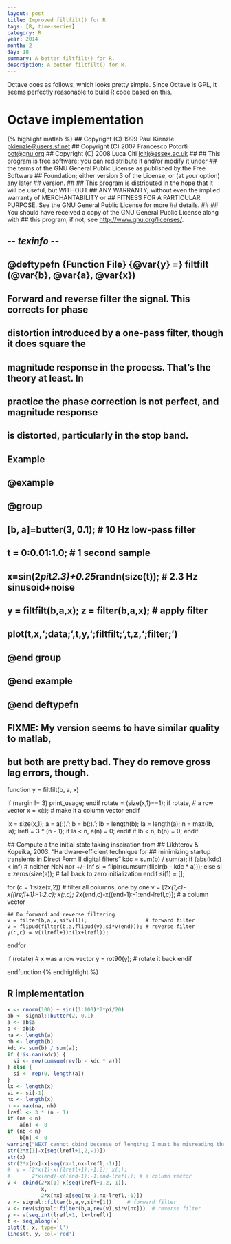 ```yaml
---
layout: post
title: Improved filtfilt() for R
tags: [R, time-series]
category: R
year: 2014
month: 2
day: 18
summary: A better filtfilt() for R.
description: A better filtfilt() for R.
---
```

Octave does as follows, which looks pretty simple.  Since Octave is GPL, it seems perfectly reasonable to build R code based on this.

# Octave implementation

{% highlight matlab %}
## Copyright (C) 1999 Paul Kienzle <pkienzle@users.sf.net>
## Copyright (C) 2007 Francesco Potortì <pot@gnu.org>
## Copyright (C) 2008 Luca Citi <lciti@essex.ac.uk>
##
## This program is free software; you can redistribute it and/or modify it under
## the terms of the GNU General Public License as published by the Free Software
## Foundation; either version 3 of the License, or (at your option) any later
## version.
##
## This program is distributed in the hope that it will be useful, but WITHOUT
## ANY WARRANTY; without even the implied warranty of MERCHANTABILITY or
## FITNESS FOR A PARTICULAR PURPOSE. See the GNU General Public License for more
## details.
##
## You should have received a copy of the GNU General Public License along with
## this program; if not, see <http://www.gnu.org/licenses/>.

## -*- texinfo -*-
## @deftypefn {Function File} {@var{y} =} filtfilt (@var{b}, @var{a}, @var{x})
##
## Forward and reverse filter the signal. This corrects for phase
## distortion introduced by a one-pass filter, though it does square the
## magnitude response in the process. That's the theory at least.  In
## practice the phase correction is not perfect, and magnitude response
## is distorted, particularly in the stop band.
##
## Example
## @example
## @group
## [b, a]=butter(3, 0.1);                  # 10 Hz low-pass filter
## t = 0:0.01:1.0;                         # 1 second sample
## x=sin(2*pi*t*2.3)+0.25*randn(size(t));  # 2.3 Hz sinusoid+noise
## y = filtfilt(b,a,x); z = filter(b,a,x); # apply filter
## plot(t,x,';data;',t,y,';filtfilt;',t,z,';filter;')
## @end group
## @end example
## @end deftypefn

## FIXME: My version seems to have similar quality to matlab,
##        but both are pretty bad.  They do remove gross lag errors, though.

function y = filtfilt(b, a, x)

  if (nargin != 3)
    print_usage;
  endif
  rotate = (size(x,1)==1);
  if rotate,                    # a row vector
    x = x(:);                   # make it a column vector
  endif

  lx = size(x,1);
  a = a(:).';
  b = b(:).';
  lb = length(b);
  la = length(a);
  n = max(lb, la);
  lrefl = 3 * (n - 1);
  if la < n, a(n) = 0; endif
  if lb < n, b(n) = 0; endif

  ## Compute a the initial state taking inspiration from
  ## Likhterov & Kopeika, 2003. "Hardware-efficient technique for
  ##     minimizing startup transients in Direct Form II digital filters"
  kdc = sum(b) / sum(a);
  if (abs(kdc) < inf) # neither NaN nor +/- Inf
    si = fliplr(cumsum(fliplr(b - kdc * a)));
  else
    si = zeros(size(a)); # fall back to zero initialization
  endif
  si(1) = [];

  for (c = 1:size(x,2)) # filter all columns, one by one
    v = [2*x(1,c)-x((lrefl+1):-1:2,c); x(:,c);
         2*x(end,c)-x((end-1):-1:end-lrefl,c)]; # a column vector

    ## Do forward and reverse filtering
    v = filter(b,a,v,si*v(1));                   # forward filter
    v = flipud(filter(b,a,flipud(v),si*v(end))); # reverse filter
    y(:,c) = v((lrefl+1):(lx+lrefl));
  endfor

  if (rotate)                   # x was a row vector
    y = rot90(y);               # rotate it back
  endif

endfunction
{% endhighlight %}

## R implementation

```r
x <- rnorm(100) + sin((1:100)*2*pi/20)
ab <- signal::butter(2, 0.1)
a <- ab$a
b <- ab$b
na <- length(a)
nb <- length(b)
kdc <- sum(b) / sum(a);
if (!is.nan(kdc)) {
  si <- rev(cumsum(rev(b - kdc * a)))
} else {
  si <- rep(0, length(a))
}
lx <- length(x)
si <- si[-1]
nx <- length(x)
n <- max(na, nb)
lrefl <- 3 * (n - 1)
if (na < n)
    a[n] <- 0
if (nb < n)
    b[n] <- 0
warning("NEXT cannot cbind because of lengths; I must be misreading the matlab\n")
str(2*x[1]-x[seq(lrefl+1,2,-1)])
str(x)
str(2*x[nx]-x[seq(nx-1,nx-lrefl,-1)])
#  v = [2*x(1)-x((lrefl+1):-1:2); x(:);
#       2*x(end)-x((end-1):-1:end-lrefl)]; # a column vector
v <- cbind(2*x[1]-x[seq(lrefl+1,2,-1)],
           x,
           2*x[nx]-x[seq(nx-1,nx-lrefl,-1)])
v <- signal::filter(b,a,v,si*v[1])     # forward filter
v <- rev(signal::filter(b,a,rev(v),si*v[nx]))  # reverse filter
y <- v[seq.int(lrefl+1, lx+lrefl)]
t <- seq_along(x)
plot(t, x, type='l')
lines(t, y, col='red')
```

